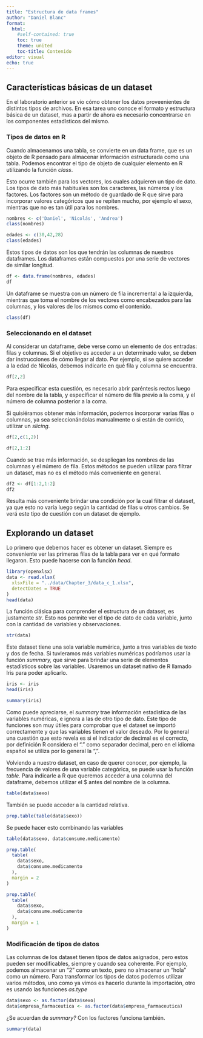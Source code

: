 ```yaml
---
title: "Estructura de data frames"
author: "Daniel Blanc"
format: 
  html:
    #self-contained: true
    toc: true
    theme: united  
    toc-title: Contenido
editor: visual
echo: true
---
```


## Características básicas de un dataset

En el laboratorio anterior se vio cómo obtener los datos proveenientes de distintos tipos de archivos. En esa tarea uno conoce el formato y estructura básica de un dataset, mas a partir de ahora es necesario concentrarse en los componentes estadísticos del mismo.

### Tipos de datos en R

Cuando almacenamos una tabla, se convierte en un data frame, que es un objeto de R pensado para almacenar información estructurada como una tabla. Podemos encontrar el tipo de objeto de cualquier elemento en R utilizando la función *class*.

Esto ocurre también para los vectores, los cuales adquieren un tipo de dato. Los tipos de dato más habituales son los caracteres, las números y los factores. Los factores son un método de guardado de R que sirve para incorporar valores categóricos que se repiten mucho, por ejemplo el sexo, mientras que no es tan útil para los nombres.

```r
nombres <- c('Daniel', 'Nicolás', 'Andrea')
class(nombres)
```

```r
edades <- c(30,42,28)
class(edades)
```

Estos tipos de datos son los que tendrán las columnas de nuestros dataframes. Los dataframes están compuestos por una serie de vectores de similar longitud.

```r
df <- data.frame(nombres, edades)
df
```

Un dataframe se muestra con un número de fila incremental a la izquierda, mientras que toma el nombre de los vectores como encabezados para las columnas, y los valores de los mismos como el contenido.

```r
class(df)
```

### Seleccionando en el dataset

Al considerar un dataframe, debe verse como un elemento de dos entradas: filas y columnas. Si el objetivo es acceder a un determinado valor, se deben dar instrucciones de cómo llegar al dato. Por ejemplo, si se quiere acceder a la edad de Nicolás, debemos indicarle en qué fila y columna se encuentra.

```r
df[2,2]
```

Para especificar esta cuestión, es necesario abrir paréntesis rectos luego del nombre de la tabla, y específicar el número de fila previo a la coma, y el número de columna posterior a la coma.

Si quisiéramos obtener más información, podemos incorporar varias filas o columnas, ya sea seleccionándolas manualmente o si están de corrido, utilizar un *slicing*.

```r
df[2,c(1,2)]
```

```r
df[2,1:2]
```

Cuando se trae más información, se despliegan los nombres de las columnas y el número de fila. Estos métodos se pueden utilizar para filtrar un dataset, mas no es el método más conveniente en general.

```r
df2 <- df[1:2,1:2]
df2
```

Resulta más conveniente brindar una condición por la cual filtrar el dataset, ya que esto no varía luego según la cantidad de filas u otros cambios. Se verá este tipo de cuestión con un dataset de ejemplo.

## Explorando un dataset

Lo primero que debemos hacer es obtener un dataset. Siempre es conveniente ver las primeras filas de la tabla para ver en qué formato llegaron. Esto puede hacerse con la función *head.*

```r
library(openxlsx)
data <- read.xlsx(
  xlsxFile = "../data/Chapter_3/data_c_1.xlsx",
  detectDates = TRUE
)
head(data)
```

La función clásica para comprender el estructura de un dataset, es justamente *str*. Esto nos permite ver el tipo de dato de cada variable, junto con la cantidad de variables y observaciones.

```r
str(data)
```

Este dataset tiene una sola variable numérica, junto a tres variables de texto y dos de fecha. Si tuvieramos más variables numéricas podríamos usar la función *summary,* que sirve para brindar una serie de elementos estadísticos sobre las variables. Usaremos un dataset nativo de R llamado Iris para poder aplicarlo.

```r
iris <- iris
head(iris)
```

```r
summary(iris)
```

Como puede apreciarse, el *summary* trae información estadística de las variables numéricas, e ignora a las de otro tipo de dato. Este tipo de funciones son muy útiles para comprobar que el dataset se importó correctamente y que las variables tienen el valor deseado. Por lo general una cuestión que esto revela es si el indicador de decimal es el correcto, por definición R considera el "." como separador decimal, pero en el idioma español se utiliza por lo general la ",".

Volviendo a nuestro dataset, en caso de querer conocer, por ejemplo, la frecuencia de valores de una variable categórica, se puede usar la función *table.* Para indicarle a R que queremos acceder a una columna del dataframe, debemos utilizar el \$ antes del nombre de la columna.

```r
table(data$sexo)
```

También se puede acceder a la cantidad relativa.

```r
prop.table(table(data$sexo))
```

Se puede hacer esto combinando las variables

```r
table(data$sexo, data$consume.medicamento)
```

```r
prop.table(
  table(
    data$sexo,
    data$consume.medicamento
  ),
  margin = 2
)
```

```r
prop.table(
  table(
    data$sexo,
    data$consume.medicamento
  ),
  margin = 1
)
```

### Modificación de tipos de datos

Las columnas de los dataset tienen tipos de datos asignados, pero estos pueden ser modificables, siempre y cuando sea coherente. Por ejemplo, podemos almacenar un "2" como un texto, pero no almacenar un "hola" como un número. Para transformar los tipos de datos podemos utilizar varios métodos, uno como ya vimos es hacerlo durante la importación, otro es usando las funciones *as.type*

```r
data$sexo <- as.factor(data$sexo)
data$empresa_farmaceutica <- as.factor(data$empresa_farmaceutica)
```

¿Se acuerdan de *summary?* Con los factores funciona también.

```r
summary(data)
```
